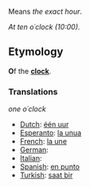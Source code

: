 Means ''the exact hour''.

''At ten o´clock (10:00)''.

==Etymology==

'''O'''f the '''[[clock]]'''. 

===Translations===

''one o´clock''

*[[Dutch]]: [[één uur]]
*[[Esperanto]]: [[la unua]]
*[[French]]: [[la une]]
*[[German]]: [[]]
*[[Italian]]: [[]]
*[[Spanish]]: [[en punto]]
*[[Turkish]]: [[saat bir]]